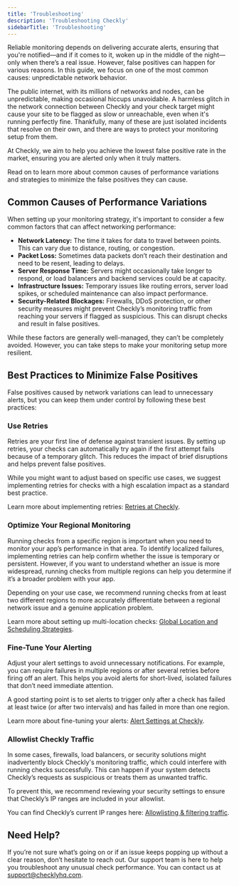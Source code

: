 ```yaml
---    
title: 'Troubleshooting'
description: 'Troubleshooting Checkly'
sidebarTitle: 'Troubleshooting'
---
```


Reliable monitoring depends on delivering accurate alerts, ensuring that you're notified—and if it comes to it, woken up in the middle of the night—only when there’s a real issue. However, false positives can happen for various reasons. In this guide, we focus on one of the most common causes: unpredictable network behavior.

The public internet, with its millions of networks and nodes, can be unpredictable, making occasional hiccups unavoidable. A harmless glitch in the network connection between Checkly and your check target might cause your site to be flagged as slow or unreachable, even when it's running perfectly fine. Thankfully, many of these are just isolated incidents that resolve on their own, and there are ways to protect your monitoring setup from them.

At Checkly, we aim to help you achieve the lowest false positive rate in the market, ensuring you are alerted only when it truly matters.

Read on to learn more about common causes of performance variations and strategies to minimize the false positives they can cause.

## Common Causes of Performance Variations

When setting up your monitoring strategy, it's important to consider a few common factors that can affect networking performance:

- **Network Latency:** The time it takes for data to travel between points. This can vary due to distance, routing, or congestion.
- **Packet Loss:** Sometimes data packets don’t reach their destination and need to be resent, leading to delays.
- **Server Response Time:** Servers might occasionally take longer to respond, or load balancers and backend services could be at capacity.
- **Infrastructure Issues:** Temporary issues like routing errors, server load spikes, or scheduled maintenance can also impact performance.
- **Security-Related Blockages:** Firewalls, DDoS protection, or other security measures might prevent Checkly’s monitoring traffic from reaching your servers if flagged as suspicious. This can disrupt checks and result in false positives.

While these factors are generally well-managed, they can’t be completely avoided. However, you can take steps to make your monitoring setup more resilient.

## Best Practices to Minimize False Positives

False positives caused by network variations can lead to unnecessary alerts, but you can keep them under control by following these best practices:

### Use Retries

Retries are your first line of defense against transient issues. By setting up retries, your checks can automatically try again if the first attempt fails because of a temporary glitch. This reduces the impact of brief disruptions and helps prevent false positives.

While you might want to adjust based on specific use cases, we suggest implementing retries for checks with a high escalation impact as a standard best practice.

Learn more about implementing retries: [Retries at Checkly](https://www.checklyhq.com/docs/alerting-and-retries/retries/#retries).

### Optimize Your Regional Monitoring

Running checks from a specific region is important when you need to monitor your app’s performance in that area. To identify localized failures, implementing retries can help confirm whether the issue is temporary or persistent. However, if you want to understand whether an issue is more widespread, running checks from multiple regions can help you determine if it’s a broader problem with your app.

Depending on your use case, we recommend running checks from at least two different regions to more accurately differentiate between a regional network issue and a genuine application problem.

Learn more about setting up multi-location checks: [Global Location and Scheduling Strategies](https://www.checklyhq.com/docs/monitoring/global-locations/).

### Fine-Tune Your Alerting

Adjust your alert settings to avoid unnecessary notifications. For example, you can require failures in multiple regions or after several retries before firing off an alert. This helps you avoid alerts for short-lived, isolated failures that don’t need immediate attention.

A good starting point is to set alerts to trigger only after a check has failed at least twice (or after two intervals) and has failed in more than one region.

Learn more about fine-tuning your alerts: [Alert Settings at Checkly](https://www.checklyhq.com/docs/alerting-and-retries/alert-settings/).

### Allowlist Checkly Traffic

In some cases, firewalls, load balancers, or security solutions might inadvertently block Checkly's monitoring traffic, which could interfere with running checks successfully. This can happen if your system detects Checkly’s requests as suspicious or treats them as unwanted traffic.

To prevent this, we recommend reviewing your security settings to ensure that Checkly’s IP ranges are included in your allowlist.

You can find Checkly’s current IP ranges here: [Allowlisting & filtering traffic](https://www.checklyhq.com/docs/monitoring/allowlisting/#ip-range-allowlisting).

## Need Help?

If you’re not sure what’s going on or if an issue keeps popping up without a clear reason, don’t hesitate to reach out. Our support team is here to help you troubleshoot any unusual check performance. You can contact us at support@checklyhq.com.
